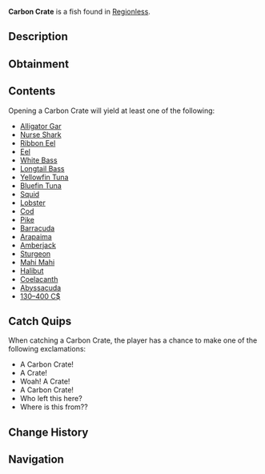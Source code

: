 {{FishInfobox
|image          = Carbon Crate.png
|rarity         = Rare
|sea            = First Sea
|location       = [[Regionless]]
|sublocation    = 
|sources        = Fishing Rod
|radar_location = 
|xp             = 50
|weather        = 
|time           = 
|season         = 
|bait           = Magnet
|base_weight    = 16
|base_value     = 140
|weight_range   = 0
|base_chance    = 2
|base_resil     = 50
}}
'''Carbon Crate''' is a {{Rarity|Rare}} fish found in [[Regionless]].

== Description ==
{{Description|A large military grade crate, lost from some sort of commercial fishing boat. The date of it's disappearance is unknown. Therefore, finders keepers?- Opening it might give you an array of fish, bait, and money!|Bestiary Entry}}

== Obtainment ==
{{Description|Fallen off of a commercial fishing boat.|Bestiary Hint}}
{{Fish Availability|
Ancient Isle/Algae Hunt
Ancient Isle/Surrounding Ocean
Atlantis/Ancient Kraken Hunt
Atlantis/Ethereal Abyss
Atlantis/Kraken Hunt
Atlantis/Kraken Pool
Atlantis/Poseidon Temple
Atlantis/Sunken Depths
Atlantis/Surrounding Ocean
Atlantis/Zeus's Rod Room
FischFright/Frightful Pool
Forsaken Shores/Algae Hunt
Golden Tide
LEGO Pool/Studolodon Hunt
Lovestorm/Normal
Lovestorm/Supercharged
Megalodon Hunt/Eclipse and Weekend
Megalodon Hunt/Normal
Mushgrove Swamp
Mushgrove Swamp/Algae Hunt
Ocean/Deep Ocean
Ocean/Harvesters Spike
Ocean/Strange Whirlpool
Orca Migration/Ancient
Orca Migration/Normal
Snowcap Island/Algae Hunt
Snowcap Island/Surrounding Ocean
Sunstone Island/Crate Cave
Vertigo/Vertigos Dip
Whale Migration/Moby
Whale Migration/Normal
|top_rods      = 
Magnet Rod\226390.38\227143.04;
Firefly Rod\98430.59\173773.54;
Leviathan's Fang Rod\96822.64\244765.04;
Free Spirit Rod\93609.26\237803.13;
Trident Rod\93528.01\237596.73;
Brick Built Rod\73306.18\131047.85;
Duncan's Rod\73306.18\131047.85;
Azure Of Lagoon\80854.33\206085.15;
Great Rod of Oscar\72518.83\180166.84;
Resourceful Rod\64809.35\149083.5;
No-Life Rod\79662.07\192484.05;
Astralhook Rod\74959.21\180519.15;
Seraphic Rod\74913.97\181731.58;
Challenger's Rod\74778.36\179945.37;
Ethereal Prism Rod\73754.41\181036.33;
Rod Of The Forgotten Fang\70582.8\177856.44;
Blazebringer Rod\69293.95\175321.15;
Rod Of The Exalted One\67284.72\170556.6;
Rod Of The Depths\65967.37\167582.21;
Zeus Rod\65518.06\167722.68;
Verdant Shear Rod\65486.23\166586.65;
Volcanic Rod\61094.95\160923.32;
Depthseeker Rod\60895.96\160399.18;
Avalanche Rod\57083.42\144298.69;
Steady Rod\20460.32\52075.8
|recommended   = Magnet Rod
}}

== Contents ==
Opening a Carbon Crate will yield at least one of the following:
* [[Alligator Gar]]
* [[Nurse Shark]]
* [[Ribbon Eel]]
* [[Eel]]
* [[White Bass]]
* [[Longtail Bass]]
* [[Yellowfin Tuna]]
* [[Bluefin Tuna]]
* [[Squid]]
* [[Lobster]]
* [[Cod]]
* [[Pike]]
* [[Barracuda]]
* [[Arapaima]]
* [[Amberjack]]
* [[Sturgeon]]
* [[Mahi Mahi]]
* [[Halibut]]
* [[Coelacanth]]
* [[Abyssacuda]]
* [[130–400 C$]]

== Catch Quips ==
When catching a Carbon Crate, the player has a chance to make one of the following exclamations:
* A Carbon Crate!
* A Crate!
* Woah! A Crate!
* A Carbon Crate!
* Who left this here?
* Where is this from??

== Change History ==
{{Change History|{{subst:Current Version}}}}

== Navigation ==
{{Fish Navbox|Regionless}}